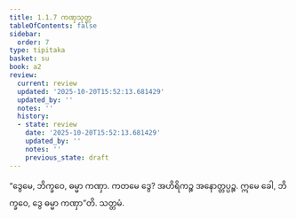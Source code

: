 ```yaml
---
title: 1.1.7 ကဏှသုတ္တ
tableOfContents: false
sidebar:
  order: 7
type: tipitaka
basket: su
book: a2
review:
  current: review
  updated: '2025-10-20T15:52:13.681429'
  updated_by: ''
  notes: ''
  history:
  - state: review
    date: '2025-10-20T15:52:13.681429'
    updated_by: ''
    notes: ''
    previous_state: draft
---
```



<DynamicBreadcrumb />


<ReviewStatus review={frontmatter.review} showDetails={true} />

<HypothesisAnnotation frontmatter={frontmatter} />

<Division number="7" book="a2" e="ch" v="15" p="53">

<Paragraph number="19" book="a2">
“ဒွေမေ, ဘိက္ခဝေ, ဓမ္မာ ကဏှာ. ကတမေ ဒွေ? အဟိရိကဉ္စ အနောတ္တပ္ပဉ္စ. ဣမေ ခေါ, ဘိက္ခဝေ, ဒွေ ဓမ္မာ ကဏှာ”တိ.

</Paragraph>
</Division>

<Paragraph number="20" type="center" book="a2">
သတ္တမံ.
</Paragraph>